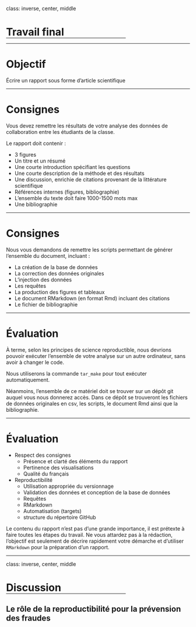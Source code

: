 class: inverse, center, middle

# Travail final

<hr width="65%" size="0.3" color="orange" style="margin-top:-20px;"></hr>

---

# Objectif

Écrire un rapport sous forme d'article scientifique

---

# Consignes

Vous devez remettre les résultats de votre analyse des données de collaboration entre les étudiants de la classe.

Le rapport doit contenir :

- 3 figures
- Un titre et un résumé
- Une courte introduction spécifiant les questions
- Une courte description de la méthode et des résultats
- Une discussion, enrichie de citations provenant de la littérature scientifique
- Références internes (figures, bibliographie)
- L'ensemble du texte doit faire 1000-1500 mots max
- Une bibliographie

---

# Consignes

Nous vous demandons de remettre les scripts permettant de générer l'ensemble du document, incluant : 

- La création de la base de données
- La correction des données originales
- L'injection des données
- Les requêtes
- La production des figures et tableaux
- Le document RMarkdown (en format Rmd) incluant des citations
- Le fichier de bibliographie

---

# Évaluation

À terme, selon les principes de science reproductible, nous devrions pouvoir exécuter l'ensemble de votre analyse sur un autre ordinateur, sans avoir à changer le code. 

Nous utiliserons la commande `tar_make` pour tout exécuter automatiquement.

Néanmoins, l'ensemble de ce matériel doit se trouver sur un dépôt git auquel vous nous donnerez accès. Dans ce dépôt se trouveront les fichiers de données originales en csv, les scripts, le document Rmd ainsi que la bibliographie.

---

# Évaluation

- Respect des consignes
  - Présence et clarté des éléments du rapport
  - Pertinence des visualisations
  - Qualité du français
- Reproductibilité
  - Utilisation appropriée du versionnage
  - Validation des données et conception de la base de données
  - Requêtes
  - RMarkdown
  - Automatisation (targets)
  - structure du répertoire GitHub

Le contenu du rapport n'est pas d'une grande importance, il est prétexte à faire toutes les étapes du travail. Ne vous attardez pas à la rédaction, l'objectif est seulement de décrire rapidement votre démarche et d'utiliser `RMarkdown` pour la préparation d'un rapport. 

---
class: inverse, center, middle

# Discussion

<hr width="65%" size="0.3" color="orange" style="margin-top:-20px;"></hr>

## Le rôle de la reproductibilité pour la prévension des fraudes

